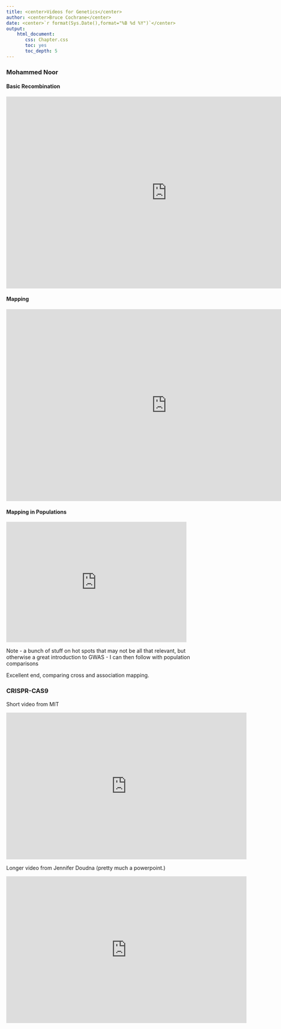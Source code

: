 ```yaml
---
title: <center>Videos for Genetics</center>
author: <center>Bruce Cochrane</center>
date: <center>`r format(Sys.Date(),format="%B %d %Y")`</center>
output: 
    html_document:
       css: Chapter.css
       toc: yes
       toc_depth: 5
---
```


### Mohammed Noor

#### Basic Recombination

<iframe width="854" height="510" src="https://www.youtube.com/embed/n-BqE6aMGw8?list=PL4n6Uk3aii8iottl_J2OWrn-8RVveZWri" frameborder="0" allowfullscreen></iframe>

#### Mapping

<iframe width="854" height="510" src="https://www.youtube.com/embed/66R6CeRsI2M?list=PL4n6Uk3aii8iottl_J2OWrn-8RVveZWri" frameborder="0" allowfullscreen></iframe>

#### Mapping in Populations

<iframe width="480" height="320" src="https://www.youtube.com/embed/DCmpMhFTBB8?feature=player_detailpage&start=3660" frameborder="0" allowfullscreen></iframe>

Note - a bunch of stuff on hot spots that may not be all that relevant, but otherwise a great introduction to GWAS - I can then follow with population comparisons

Excellent end, comparing cross and association mapping.

### CRISPR-CAS9

Short video from MIT

<iframe width="640" height="390" src="https://www.youtube.com/embed/2pp17E4E-O8" frameborder="0" allowfullscreen></iframe>

Longer video from Jennifer Doudna (pretty much a powerpoint.)

<iframe width="640" height="390" src="https://www.youtube.com/embed/2pp17E4E-O8" frameborder="0" allowfullscreen></iframe>